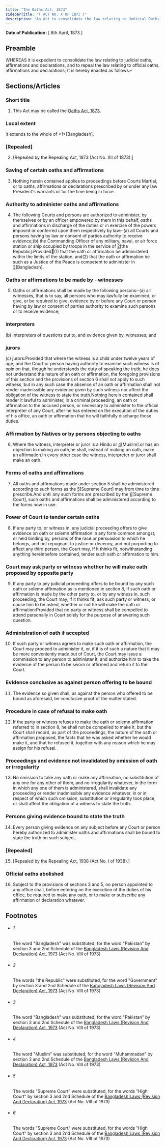 ```yaml
---
title: "The Oaths Act, 1873"
sidebarTitle: "( ACT NO. X OF 1873 )"
description: "An Act to consolidate the law relating to Judicial Oaths, and for other purposes."
---
```


**Date of Publication:** [ 8th April, 1873 ]

## Preamble

WHEREAS it is expedient to consolidate the law relating to judicial oaths, affirmations and declarations, and to repeal the law relating to official oaths, affirmations and declarations; It is hereby enacted as follows:–

## Sections/Articles

### Short title

1. This Act may be called the [Oaths Act, 1873](/act-29.html "Oaths Act, 1873").

### Local extent

It extends to the whole of <1>[Bangladesh].

### [Repealed]

2. [Repealed by the Repealing Act, 1873 (Act No. XII of 1873).]

### Saving of certain oaths and affirmations

3. Nothing herein contained applies to proceedings before Courts Martial, or to oaths, affirmations or declarations prescribed by or under any law President's warrants or for the time being in force.

### Authority to administer oaths and affirmations

4. The following Courts and persons are authorized to administer, by themselves or by an officer empowered by them in this behalf, oaths and affirmations in discharge of the duties or in exercise of the powers imposed or conferred upon them respectively by law:–(a) all Courts and persons having by law or consent of parties authority to receive evidence;(b) the Commanding Officer of any military, naval, or air force station or ship occupied by troops in the service of [2](1)[the Republic]:Provided(1) that the oath or affirmation be administered within the limits of the station, and(2) that the oath or affirmation be such as a Justice of the Peace is competent to administer in [3](2)[Bangladesh].

### Oaths or affirmations to be made by - witnesses

5. Oaths or affirmations shall be made by the following persons:–(a) all witnesses, that is to say, all persons who may lawfully be examined, or give, or be required to give, evidence by or before any Court or person having by law or consent of parties authority to examine such persons or to receive evidence;

### interpreters

(b) interpreters of questions put to, and evidence given by, witnesses; and

### jurors

(c) jurors:Provided that where the witness is a child under twelve years of age, and the Court or person having authority to examine such witness is of opinion that, though he understands the duty of speaking the truth, he does not understand the nature of an oath or affirmation, the foregoing provisions of this section and the provisions of section 6 shall not apply to such witness, but in any such case the absence of an oath or affirmation shall not render inadmissible any evidence given by such witness nor affect the obligation of the witness to state the truth.Nothing herein contained shall render it lawful to administer, in a criminal proceeding, an oath or affirmation to the accused person, or necessary to administer to the official interpreter of any Court, after he has entered on the execution of the duties of his office, an oath or affirmation that he will faithfully discharge those duties.

### Affirmation by Natives or by persons objecting to oaths

6. Where the witness, interpreter or juror is a Hindu or [4](1)[Muslim].or has an objection to making an oath,he shall, instead of making an oath, make an affirmation.In every other case the witness, interpreter or juror shall make an oath.

### Forms of oaths and affirmations

7. All oaths and affirmations made under section 5 shall be administered according to such forms as the [5](1)[Supreme Court] may from time to time prescribe.And until any such forms are prescribed by the [6](2)[Supreme Court], such oaths and affirmations shall be administered according to the forms now in use.

### Power of Court to tender certain oaths

8. If any party to, or witness in, any judicial proceeding offers to give evidence on oath or solemn affirmation in any form common amongst, or held binding by, persons of the race or persuasion to which he belongs, and not repugnant to justice or decency, and not purporting to affect any third person, the Court may, if it thinks fit, notwithstanding anything hereinbefore contained, tender such oath or affirmation to him.

### Court may ask party or witness whether he will make oath proposed by opposite party

9. If any party to any judicial proceeding offers to be bound by any such oath or solemn affirmation as is mentioned in section 8, if such oath or affirmation is made by the other party to, or by any witness in, such proceeding, the Court may, if it thinks fit, ask such party or witness, or cause him to be asked, whether or not he will make the oath or affirmation:Provided that no party or witness shall be compelled to attend personally in Court solely for the purpose of answering such question.

### Administration of oath if accepted

10. If such party or witness agrees to make such oath or affirmation, the Court may proceed to administer it, or, if it is of such a nature that it may be more conveniently made out of Court, the Court may issue a commission to any person to administer it, and authorize him to take the evidence of the person to be sworn or affirmed and return it to the Court.

### Evidence conclusive as against person offering to be bound

11. The evidence so given shall, as against the person who offered to be bound as aforesaid, be conclusive proof of the matter stated.

### Procedure in case of refusal to make oath

12. If the party or witness refuses to make the oath or solemn affirmation referred to in section 8, he shall not be compelled to make it, but the Court shall record, as part of the proceedings, the nature of the oath or affirmation proposed, the facts that he was asked whether he would make it, and that he refused it, together with any reason which he may assign for his refusal.

### Proceedings and evidence not invalidated by omission of oath or irregularity

13. No omission to take any oath or make any affirmation, no substitution of any one for any other of them, and no irregularity whatever, in the form in which any one of them is administered, shall invalidate any proceeding or render inadmissible any evidence whatever, in or in respect of which such omission, substitution or irregularity took place, or shall affect the obligation of a witness to state the truth.

### Persons giving evidence bound to state the truth

14. Every person giving evidence on any subject before any Court or person hereby authorized to administer oaths and affirmations shall be bound to state the truth on such subject.

### [Repealed]

15. [Repealed by the Repealing Act, 1938 (Act No. I of 1938).]

### Official oaths abolished

16. Subject to the provisions of sections 3 and 5, no person appointed to any office shall, before entering on the execution of the duties of his office, be required to make any oath, or to make or subscribe any affirmation or declaration whatever.

## Footnotes

- ###### 1

  The word "Bangladesh" was substituted, for the word "Pakistan" by section 3 and 2nd Schedule of the [Bangladesh Laws (Revision And Declaration) Act, 1973](/act-430.html "Bangladesh Laws (Revision And Declaration) Act, 1973") (Act No. VIII of 1973)

- ###### 2

  The words "the Republic" were substituted, for the word "Government" by section 3 and 2nd Schedule of the [Bangladesh Laws (Revision And Declaration) Act, 1973](/act-430.html "Bangladesh Laws (Revision And Declaration) Act, 1973") (Act No. VIII of 1973)

- ###### 3

  The word "Bangladesh" was substituted, for the word "Pakistan" by section 3 and 2nd Schedule of the [Bangladesh Laws (Revision And Declaration) Act, 1973](/act-430.html "Bangladesh Laws (Revision And Declaration) Act, 1973") (Act No. VIII of 1973)

- ###### 4

  The word "Muslim" was substituted, for the word "Muhammadan" by section 3 and 2nd Schedule of the [Bangladesh Laws (Revision And Declaration) Act, 1973](/act-430.html "Bangladesh Laws (Revision And Declaration) Act, 1973") (Act No. VIII of 1973)

- ###### 5

  The words "Supreme Court" were substituted, for the words "High Court" by section 3 and 2nd Schedule of the [Bangladesh Laws (Revision And Declaration) Act, 1973](/act-430.html "Bangladesh Laws (Revision And Declaration) Act, 1973") (Act No. VIII of 1973)

- ###### 6

  The words "Supreme Court" were substituted, for the words "High Court" by section 3 and 2nd Schedule of the [Bangladesh Laws (Revision And Declaration) Act, 1973](/act-430.html "Bangladesh Laws (Revision And Declaration) Act, 1973") (Act No. VIII of 1973)
